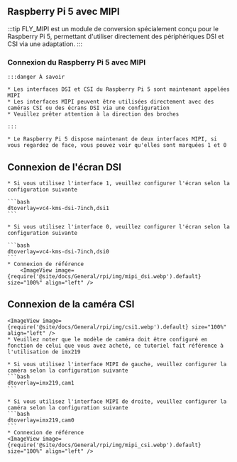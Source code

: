 ## Raspberry Pi 5 avec MIPI

:::tip
FLY_MIPI est un module de conversion spécialement conçu pour le Raspberry Pi 5, permettant d'utiliser directement des périphériques DSI et CSI via une adaptation.
:::

### Connexion du Raspberry Pi 5 avec MIPI

    :::danger À savoir

    * Les interfaces DSI et CSI du Raspberry Pi 5 sont maintenant appelées MIPI
    * Les interfaces MIPI peuvent être utilisées directement avec des caméras CSI ou des écrans DSI via une configuration
    * Veuillez prêter attention à la direction des broches

    :::

    * Le Raspberry Pi 5 dispose maintenant de deux interfaces MIPI, si vous regardez de face, vous pouvez voir qu'elles sont marquées 1 et 0

## Connexion de l'écran DSI

    * Si vous utilisez l'interface 1, veuillez configurer l'écran selon la configuration suivante

    ```bash
    dtoverlay=vc4-kms-dsi-7inch,dsi1
    ```

    * Si vous utilisez l'interface 0, veuillez configurer l'écran selon la configuration suivante

    ```bash
    dtoverlay=vc4-kms-dsi-7inch,dsi0
    ```
    * Connexion de référence
        <ImageView image={require('@site/docs/General/rpi/img/mipi_dsi.webp').default} size="100%" align="left" />

## Connexion de la caméra CSI

    <ImageView image={require('@site/docs/General/rpi/img/csi1.webp').default} size="100%" align="left" />
    * Veuillez noter que le modèle de caméra doit être configuré en fonction de celui que vous avez acheté, ce tutoriel fait référence à l'utilisation de imx219

    * Si vous utilisez l'interface MIPI de gauche, veuillez configurer la caméra selon la configuration suivante
    ```bash
    dtoverlay=imx219,cam1
    ```

    * Si vous utilisez l'interface MIPI de droite, veuillez configurer la caméra selon la configuration suivante
    ```bash
    dtoverlay=imx219,cam0
    ```
    * Connexion de référence
    <ImageView image={require('@site/docs/General/rpi/img/mipi_csi.webp').default} size="100%" align="left" />
